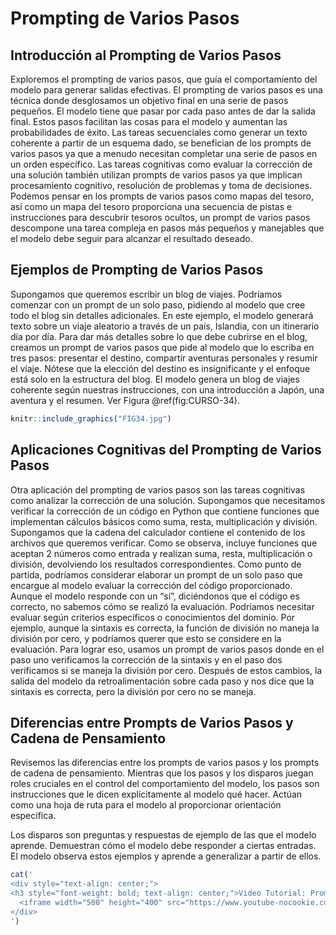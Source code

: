 # Prompting de Varios Pasos


<style>
  .figure {
    text-align: center;
  }
  .figure .caption {
    text-align: center;
  }
</style>

<div class="justificar-texto">

## Introducción al Prompting de Varios Pasos

Exploremos el prompting de varios pasos, que guía el comportamiento del modelo para generar salidas efectivas. El prompting de varios pasos es una técnica donde desglosamos un objetivo final en una serie de pasos pequeños. El modelo tiene que pasar por cada paso antes de dar la salida final. Estos pasos facilitan las cosas para el modelo y aumentan las probabilidades de éxito. Las tareas secuenciales como generar un texto coherente a partir de un esquema dado, se benefician de los prompts de varios pasos ya que a menudo necesitan completar una serie de pasos en un orden específico. Las tareas cognitivas como evaluar la corrección de una solución también utilizan prompts de varios pasos ya que implican procesamiento cognitivo, resolución de problemas y toma de decisiones. Podemos pensar en los prompts de varios pasos como mapas del tesoro, así como un mapa del tesoro proporciona una secuencia de pistas e instrucciones para descubrir tesoros ocultos, un prompt de varios pasos descompone una tarea compleja en pasos más pequeños y manejables que el modelo debe seguir para alcanzar el resultado deseado.

## Ejemplos de Prompting de Varios Pasos

Supongamos que queremos escribir un blog de viajes. Podríamos comenzar con un prompt de un solo paso, pidiendo al modelo que cree todo el blog sin detalles adicionales. En este ejemplo, el modelo generará texto sobre un viaje aleatorio a través de un país, Islandia, con un itinerario día por día. Para dar más detalles sobre lo que debe cubrirse en el blog, creamos un prompt de varios pasos que pide al modelo que lo escriba en tres pasos: presentar el destino, compartir aventuras personales y resumir el viaje. Nótese que la elección del destino es insignificante y el enfoque está solo en la estructura del blog. El modelo genera un blog de viajes coherente según nuestras instrucciones, con una introducción a Japón, una aventura y el resumen. Ver Figura \@ref(fig:CURSO-34).


```r
knitr::include_graphics("FIG34.jpg")
```

## Aplicaciones Cognitivas del Prompting de Varios Pasos


Otra aplicación del prompting de varios pasos son las tareas cognitivas como analizar la corrección de una solución. Supongamos que necesitamos verificar la corrección de un código en Python que contiene funciones que implementan cálculos básicos como suma, resta, multiplicación y división. Supongamos que la cadena del calculador contiene el contenido de los archivos que queremos verificar. Como se observa, incluye funciones que aceptan 2 números como entrada y realizan suma, resta, multiplicación o división, devolviendo los resultados correspondientes. Como punto de partida, podríamos considerar elaborar un prompt de un solo paso que encargue al modelo evaluar la corrección del código proporcionado. Aunque el modelo responde con un “sí”, diciéndonos que el código es correcto, no sabemos cómo se realizó la evaluación. Podríamos necesitar evaluar según criterios específicos o conocimientos del dominio. Por ejemplo, aunque la sintaxis es correcta, la función de división no maneja la división por cero, y podríamos querer que esto se considere en la evaluación. Para lograr eso, usamos un prompt de varios pasos donde en el paso uno verificamos la corrección de la sintaxis y en el paso dos verificamos si se maneja la división por cero. Después de estos cambios, la salida del modelo da retroalimentación sobre cada paso y nos dice que la sintaxis es correcta, pero la división por cero no se maneja.


## Diferencias entre Prompts de Varios Pasos y Cadena de Pensamiento

Revisemos las diferencias entre los prompts de varios pasos y los prompts de cadena de pensamiento. Mientras que los pasos y los disparos juegan roles cruciales en el control del comportamiento del modelo, los pasos son instrucciones que le dicen explícitamente al modelo qué hacer. Actúan como una hoja de ruta para el modelo al proporcionar orientación específica.

Los disparos son preguntas y respuestas de ejemplo de las que el modelo aprende. Demuestran cómo el modelo debe responder a ciertas entradas. El modelo observa estos ejemplos y aprende a generalizar a partir de ellos.


```r
cat('
<div style="text-align: center;">
<h3 style="font-weight: bold; text-align: center;">Video Tutorial: Prompting de varios pasos</h3>
  <iframe width="500" height="400" src="https://www.youtube-nocookie.com/embed/Wbikyqy5tjw?rel=0" frameborder="0" allow="accelerometer; autoplay; encrypted-media; gyroscope; picture-in-picture" allowfullscreen></iframe>
</div>
')
```


</div>

